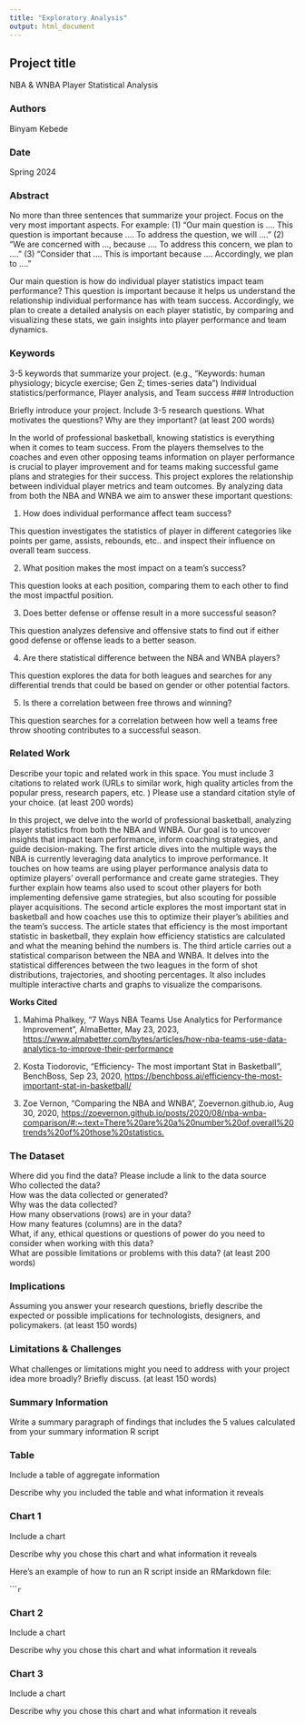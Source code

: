 ```yaml
---
title: "Exploratory Analysis"
output: html_document
---
```


## Project title

NBA & WNBA Player Statistical Analysis

### Authors

Binyam Kebede

### Date

Spring 2024

### Abstract

No more than three sentences that summarize your project. Focus on the very most important aspects. For example: (1) "Our main question is .... This question is important because .... To address the question, we will ...." (2) "We are concerned with ..., because .... To address this concern, we plan to ...." (3) "Consider that .... This is important because .... Accordingly, we plan to ...."

Our main question is how do individual player statistics impact team performance? This question is important because it helps us understand the relationship individual performance has with team success. Accordingly, we plan to create a detailed analysis on each player statistic, by comparing and visualizing these stats, we gain insights into player performance and team dynamics.

### Keywords

3-5 keywords that summarize your project.
(e.g., "Keywords: human physiology; bicycle exercise; Gen Z; times-series data")
Individual statistics/performance, Player analysis, and Team success
### Introduction  

Briefly introduce your project.  Include 3-5 research questions. What motivates the questions? Why are they important? (at least 200 words)

In the world of professional basketball, knowing statistics is everything when it comes to team success. From the players themselves to the coaches and even other opposing teams information on player performance is crucial to player improvement and for teams making successful game plans and strategies for their success. This project explores the relationship between  individual player metrics and team outcomes. By analyzing data from both the NBA and WNBA we aim to answer these important questions:

1. How does individual performance affect team success? 

This question investigates the statistics of player in different categories like points per game, assists, rebounds, etc.. and inspect their influence on overall team success.

2. What position makes the most impact on a team's success?

This question looks at each position, comparing them to each other to find the most impactful position.

3. Does better defense or offense result in a more successful season?

This question analyzes defensive and offensive stats to find out if either good defense or offense leads to a better season.

4. Are there statistical difference between the NBA and WNBA players?

This question explores the data for both leagues and searches for any differential trends that could be based on gender or other potential factors.

5. Is there a correlation between free throws and winning?

This question searches for a correlation between how well a teams free throw shooting contributes to a successful season.

### Related Work  

Describe your topic and related work in this space. You must include 3 citations to related work (URLs to similar work, high quality articles from the popular press, research papers, etc. ) Please use a standard citation style of your choice. (at least 200 words)

In this project, we delve into the world of professional basketball, analyzing player statistics from both the NBA and WNBA. Our goal is to uncover insights that impact team performance, inform coaching strategies, and guide decision-making. The first article dives into the multiple ways the NBA is currently leveraging data analytics to improve performance. It touches on how teams are using player performance analysis data to optimize players' overall performance and create game strategies. They further explain how teams also used to scout other players for both implementing defensive game strategies, but also scouting for possible player acquisitions. The second article explores the most important stat in basketball and how coaches use this to optimize their player's abilities and the team's success. The article states that efficiency is the most important statistic in basketball, they explain how efficiency statistics are calculated and what the meaning behind the numbers is. The third article carries out a statistical comparison between the NBA and WNBA. It delves into the statistical differences between the two leagues in the form of shot distributions, trajectories, and shooting percentages. It also includes multiple interactive charts and graphs to visualize the comparisons.

**Works Cited**

1. Mahima Phalkey, "7 Ways NBA Teams Use Analytics for Performance Improvement", AlmaBetter, May 23, 2023, <https://www.almabetter.com/bytes/articles/how-nba-teams-use-data-analytics-to-improve-their-performance>

2. Kosta Tiodorovic, "Efficiency- The most important Stat in Basketball", BenchBoss, Sep 23, 2020, <https://benchboss.ai/efficiency-the-most-important-stat-in-basketball/>

3. Zoe Vernon, "Comparing the NBA and WNBA", Zoevernon.github.io, Aug 30, 2020, <https://zoevernon.github.io/posts/2020/08/nba-wnba-comparison/#:~:text=There%20are%20a%20number%20of,overall%20trends%20of%20those%20statistics.>

### The Dataset

Where did you find the data? Please include a link to the data source  
Who collected the data?  
How was the data collected or generated?  
Why was the data collected?  
How many observations (rows) are in your data?  
How many features (columns) are in the data?  
What, if any, ethical questions or questions of power do you need to consider when working with this data?  
What are possible limitations or problems with this data?   (at least 200 words)

### Implications

Assuming you answer your research questions, briefly describe the expected or possible implications for technologists, designers, and policymakers. (at least 150 words)

### Limitations & Challenges
What challenges or limitations might you need to address with your project idea more broadly? Briefly discuss. (at least 150 words)

### Summary Information

Write a summary paragraph of findings that includes the 5 values calculated from your summary information R script

### Table

Include a table of aggregate information

Describe why you included the table and what information it reveals

### Chart 1

Include a chart

Describe why you chose this chart and what information it reveals

Here's an example of how to run an R script inside an RMarkdown file:

``````r
```

### Chart 2

Include a chart

Describe why you chose this chart and what information it reveals

### Chart 3

Include a chart

Describe why you chose this chart and what information it reveals
